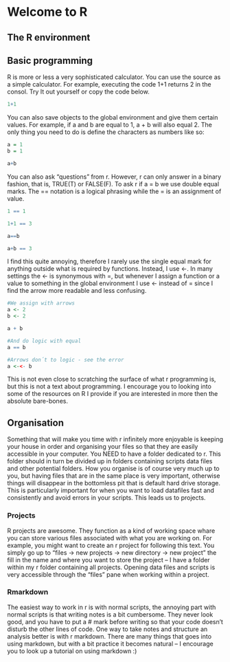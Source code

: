 # Welcome to R
## The R environment
## Basic programming

R is more or less a very sophisticated calculator. You can use the source as a simple calculator. For example, executing the code 1+1 returns 2 in the consol. Try It out yourself or copy the code below. 

```r
1+1
```
You can also save objects to the global environment and give them certain values. For example, if a and b are equal to 1, a + b will also equal 2. The only thing you need to do is define the characters as numbers like so:
```r
a = 1
b = 1

a+b
```
You can also ask “questions” from r. However, r can only answer in a binary fashion, that is, TRUE(T) or FALSE(F). To ask r if a = b we use double equal marks. The == notation is a logical phrasing while the = is an assignment of value. 
```r
1 == 1

1+1 == 3

a==b

a+b == 3
```
I find this quite annoying, therefore I rarely use the single equal mark for anything outside what is required by functions. Instead, I use <-. In many settings the <- is synonymous with =,  but whenever I assign a function or a value to something in the global environment I use <- instead of = since I find the arrow more readable and less confusing.  

```r
#We assign with arrows
a <- 2
b <- 2

a + b

#And do logic with equal
a == b

#Arrows don´t to logic - see the error
a <-<- b
```
This is not even close to scratching the surface of what r programming is, but this is not a text about programming. I encourage you to looking into some of the resources on R I provide if you are interested in more then the absolute bare-bones. 

## Organisation

Something that will make you time with r infinitely more enjoyable is keeping your house in order and organising your files so that they are easily accessible in your computer. You NEED to have a folder dedicated to r. This folder should in turn be divided up in folders containing scripts data files and other potential folders. How you organise is of course very much up to you, but having files that are in the same place is very important, otherwise things will disappear in the bottomless pit that is default hard drive storage.  This is particularly important for when you want to load datafiles fast and consistently and avoid errors in your scripts.  This leads us to projects.

### Projects 

R projects are awesome. They function as a kind of working space whare you can store various files associated with what you are working on. For example, you might want to create an r project for following this text. You simply go up to “files -> new projects -> new directory -> new project” the fill in the name and where you want to store the project – I have a folder within my r folder containing all projects. Opening data files and scripts is very accessible through the “files” pane when working within a project. 

### Rmarkdown

The easiest way to work in r is with normal scripts, the annoying part with normal scripts is that writing notes is a bit cumbersome. They never look good, and you have to put a # mark before writing so that your code doesn’t disturb the other lines of code. One way to take notes and structure an analysis better is with r markdown. There are many things that goes into using markdown, but with a bit practice it becomes natural – I encourage you to look up a tutorial on using markdown :)